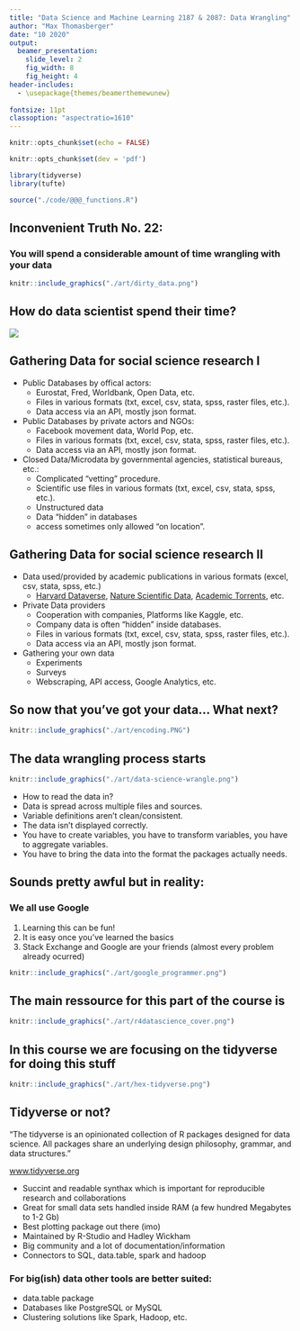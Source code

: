 ```yaml
---
title: "Data Science and Machine Learning 2187 & 2087: Data Wrangling"
author: "Max Thomasberger"
date: "10 2020"
output: 
  beamer_presentation:
    slide_level: 2
    fig_width: 8
    fig_height: 4
header-includes:
  - \usepackage{themes/beamerthemewunew}
  
fontsize: 11pt
classoption: "aspectratio=1610"
---
```


```r
knitr::opts_chunk$set(echo = FALSE)

knitr::opts_chunk$set(dev = 'pdf')

library(tidyverse)
library(tufte)

source("./code/@@@_functions.R")

```

## Inconvenient Truth No. 22:

### You will spend a considerable amount of time wrangling with your data

```r
knitr::include_graphics("./art/dirty_data.png")
```



## How do data scientist spend their time?

![](./art/propotion_time_spent_DS_activities.png)


## Gathering Data for social science research I


* Public Databases by offical actors:
  + Eurostat, Fred, Worldbank, Open Data, etc.
  + Files in various formats (txt, excel, csv, stata, spss, raster files, etc.).
  + Data access via an API, mostly json format.
  
* Public Databases by private actors and NGOs:
  + Facebook movement data, World Pop, etc.
  + Files in various formats (txt, excel, csv, stata, spss, raster files, etc.).
  + Data access via an API, mostly json format.
  
* Closed Data/Microdata by governmental agencies, statistical bureaus, etc.:
  + Complicated "vetting" procedure.
  + Scientific use files in various formats (txt, excel, csv, stata, spss, etc.).
  + Unstructured data
  + Data "hidden" in databases
  + access sometimes only allowed "on location".

## Gathering Data for social science research II

* Data used/provided by academic publications in various formats (excel, csv, stata, spss, etc.)
  + [Harvard Dataverse](https://dataverse.harvard.edu/), [Nature Scientific Data](https://www.nature.com/sdata/), [Academic Torrents](https://academictorrents.com/), etc.
  
* Private Data providers
  + Cooperation with companies, Platforms like Kaggle, etc.
  + Company data is often "hidden" inside databases.
  + Files in various formats (txt, excel, csv, stata, spss, raster files, etc.).
  + Data access via an API, mostly json format.
  
* Gathering your own data
  + Experiments
  + Surveys
  + Webscraping, API access, Google Analytics, etc.


## So now that you've got your data... What next?

```r
knitr::include_graphics("./art/encoding.PNG")
```

## The data wrangling process starts

```r
knitr::include_graphics("./art/data-science-wrangle.png")
```

* How to read the data in?
* Data is spread across multiple files and sources.
* Variable definitions aren't clean/consistent.
* The data isn't displayed correctly.
* You have to create variables, you have to transform variables, you have to aggregate variables.
* You have to bring the data into the format the packages actually needs.

## Sounds pretty awful but in reality:

### We all use Google
1. Learning this can be fun!
2. It is easy once you've learned the basics
3. Stack Exchange and Google are your friends (almost every problem already ocurred)

```r
knitr::include_graphics("./art/google_programmer.png")
```

## The main ressource for this part of the course is

```r
knitr::include_graphics("./art/r4datascience_cover.png")
```

## In this course we are focusing on the tidyverse for doing this stuff

```r
knitr::include_graphics("./art/hex-tidyverse.png")
```

## Tidyverse or not?

"The tidyverse is an opinionated collection of R packages designed for data science. All packages share an underlying design philosophy, grammar, and data structures." 

[www.tidyverse.org](https://www.tidyverse.org/)

* Succint and readable synthax which is important for reproducible research and collaborations
* Great for small data sets handled inside RAM (a few hundred Megabytes to 1-2 Gb)
* Best plotting package out there (imo)
* Maintained by R-Studio and Hadley Wickham
* Big community and a lot of documentation/information
* Connectors to SQL, data.table, spark and hadoop


### For big(ish) data other tools are better suited:

* data.table package
* Databases like PostgreSQL or MySQL
* Clustering solutions like Spark, Hadoop, etc.

